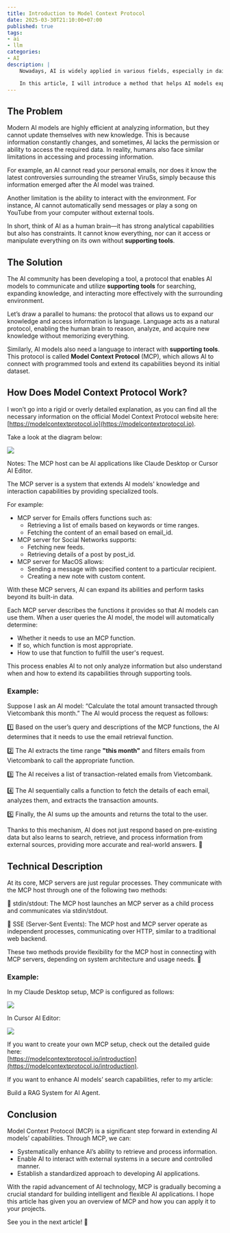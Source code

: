 ```yaml
---
title: Introduction to Model Context Protocol
date: 2025-03-30T21:10:00+07:00
published: true
tags:
- ai
- llm
categories:
- AI
description: |
    Nowadays, AI is widely applied in various fields, especially in daily tasks for office workers and programmers. While AI excels at analyzing and understanding data, it still faces limitations in storing information, retrieving external data, and interacting with the surrounding environment.

    In this article, I will introduce a method that helps AI models expand their data access capabilities and interact more flexibly with system entities.
---
```


## The Problem

Modern AI models are highly efficient at analyzing information, but they cannot update themselves with new knowledge. This is because information constantly changes, and sometimes, AI lacks the permission or ability to access the required data. In reality, humans also face similar limitations in accessing and processing information.

For example, an AI cannot read your personal emails, nor does it know the latest controversies surrounding the streamer ViruSs, simply because this information emerged after the AI model was trained.

Another limitation is the ability to interact with the environment. For instance, AI cannot automatically send messages or play a song on YouTube from your computer without external tools.

In short, think of AI as a human brain—it has strong analytical capabilities but also has constraints. It cannot know everything, nor can it access or manipulate everything on its own without __supporting tools__.

## The Solution

The AI community has been developing a tool, a protocol that enables AI models to communicate and utilize __supporting tools__ for searching, expanding knowledge, and interacting more effectively with the surrounding environment.

Let’s draw a parallel to humans: the protocol that allows us to expand our knowledge and access information is language. Language acts as a natural protocol, enabling the human brain to reason, analyze, and acquire new knowledge without memorizing everything.

Similarly, AI models also need a language to interact with __supporting tools__. This protocol is called __Model Context Protocol__ (MCP), which allows AI to connect with programmed tools and extend its capabilities beyond its initial dataset.

## How Does Model Context Protocol Work?

I won’t go into a rigid or overly detailed explanation, as you can find all the necessary information on the official Model Context Protocol website here: [https://modelcontextprotocol.io](https://modelcontextprotocol.io).

Take a look at the diagram below:

<Image 
    src="/images/mcp-1.png"
/>

Notes: The MCP host can be AI applications like Claude Desktop or Cursor AI Editor.

The MCP server is a system that extends AI models' knowledge and interaction capabilities by providing specialized tools.

For example:
- MCP server for Emails offers functions such as:
    - Retrieving a list of emails based on keywords or time ranges.
    - Fetching the content of an email based on email_id.
- MCP server for Social Networks supports:
    - Fetching new feeds.
    - Retrieving details of a post by post_id.
- MCP server for MacOS allows:
    - Sending a message with specified content to a particular recipient.
    - Creating a new note with custom content.

With these MCP servers, AI can expand its abilities and perform tasks beyond its built-in data.

Each MCP server describes the functions it provides so that AI models can use them. When a user queries the AI model, the model will automatically determine:
- Whether it needs to use an MCP function.
- If so, which function is most appropriate.
- How to use that function to fulfill the user's request.

This process enables AI to not only analyze information but also understand when and how to extend its capabilities through supporting tools.

### Example:

Suppose I ask an AI model: “Calculate the total amount transacted through Vietcombank this month.” The AI would process the request as follows:

1️⃣ Based on the user’s query and descriptions of the MCP functions, the AI determines that it needs to use the email retrieval function.  


2️⃣ The AI extracts the time range __"this month"__ and filters emails from Vietcombank to call the appropriate function.  


3️⃣ The AI receives a list of transaction-related emails from Vietcombank.  


4️⃣ The AI sequentially calls a function to fetch the details of each email, analyzes them, and extracts the transaction amounts.  


5️⃣ Finally, the AI sums up the amounts and returns the total to the user.  


Thanks to this mechanism, AI does not just respond based on pre-existing data but also learns to search, retrieve, and process information from external sources, providing more accurate and real-world answers. 🚀

## Technical Description

At its core, MCP servers are just regular processes. They communicate with the MCP host through one of the following two methods:

🔹 stdin/stdout: The MCP host launches an MCP server as a child process and communicates via stdin/stdout.  

🔹 SSE (Server-Sent Events): The MCP host and MCP server operate as independent processes, communicating over HTTP, similar to a traditional web backend.  

These two methods provide flexibility for the MCP host in connecting with MCP servers, depending on system architecture and usage needs. 🚀  

### Example:

In my Claude Desktop setup, MCP is configured as follows:

<Image src="/images/mcp-claude-desktop.png" />

In Cursor AI Editor:

<Image src="/images/mcp-cursor.png" />

If you want to create your own MCP setup, check out the detailed guide here:  
[https://modelcontextprotocol.io/introduction](https://modelcontextprotocol.io/introduction).

If you want to enhance AI models’ search capabilities, refer to my article:  
<Link href="/posts/build-a-rag-system-for-ai-agent">Build a RAG System for AI Agent</Link>.

## Conclusion

Model Context Protocol (MCP) is a significant step forward in extending AI models’ capabilities. Through MCP, we can:

- Systematically enhance AI’s ability to retrieve and process information.  
- Enable AI to interact with external systems in a secure and controlled manner.  
- Establish a standardized approach to developing AI applications.  

With the rapid advancement of AI technology, MCP is gradually becoming a crucial standard for building intelligent and flexible AI applications. I hope this article has given you an overview of MCP and how you can apply it to your projects.

See you in the next article! 🚀